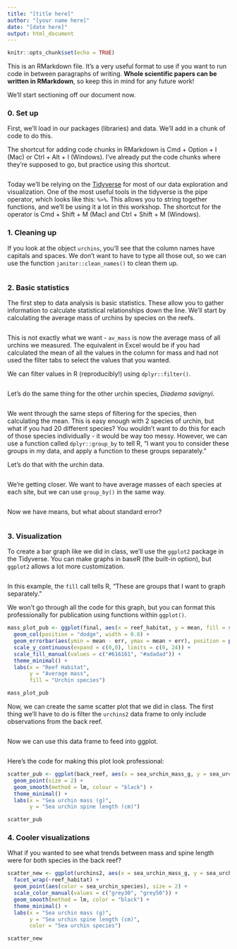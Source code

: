 ```yaml
---
title: "[title here]"
author: "[your name here]"
date: "[date here]"
output: html_document
---
```


```r
knitr::opts_chunk$set(echo = TRUE)
```

This is an RMarkdown file. It's a very useful format to use if you want to run code in between paragraphs of writing. **Whole scientific papers can be written in RMarkdown**, so keep this in mind for any future work!

We'll start sectioning off our document now.

### 0. Set up

First, we'll load in our packages (libraries) and data. We'll add in a chunk of code to do this.

The shortcut for adding code chunks in RMarkdown is Cmd + Option + I (Mac) or Ctrl + Alt + I (Windows). I've already put the code chunks where they're supposed to go, but practice using this shortcut.

```r




```

Today we'll be relying on the [Tidyverse](https://www.tidyverse.org/) for most of our data exploration and visualization. One of the most useful tools in the tidyverse is the pipe operator, which looks like this: `%>%`. This allows you to string together functions, and we'll be using it a lot in this workshop. The shortcut for the operator is Cmd + Shift + M (Mac) and Ctrl + Shift + M (Windows).

### 1. Cleaning up

If you look at the object `urchins`, you'll see that the column names have capitals and spaces. We don't want to have to type all those out, so we can use the function `janitor::clean_names()` to clean them up.

```r



```

### 2. Basic statistics

The first step to data analysis is basic statistics. These allow you to gather information to calculate statistical relationships down the line. We'll start by calculating the average mass of urchins by species on the reefs.

```r



```

This is not exactly what we want - `av_mass` is now the average mass of all urchins we measured. The equivalent in Excel would be if you had calculated the mean of all the values in the column for mass and had not used the filter tabs to select the values that you wanted.

We can filter values in R (reproducibly!) using `dplyr::filter()`.

```r




```

Let's do the same thing for the other urchin species, _Diadema savignyi_. 
```r




```

We went through the same steps of filtering for the species, then calculating the mean. This is easy enough with 2 species of urchin, but what if you had 20 different species? You wouldn't want to do this for each of those species individually - it would be way too messy. However, we can use a function called `dplyr::group_by` to tell R, "I want you to consider these groups in my data, and apply a function to these groups separately." 

Let's do that with the urchin data.

```r




```

We're getting closer. We want to have average masses of each species at each site, but we can use `group_by()` in the same way.

```r





```

Now we have means, but what about standard error?

```r





```

### 3. Visualization

To create a bar graph like we did in class, we'll use the `ggplot2` package in the Tidyverse. You can make graphs in baseR (the built-in option), but `ggplot2` allows a lot more customization.

```r





```

In this example, the `fill` call tells R, "These are groups that I want to graph separately."

We won't go through all the code for this graph, but you can format this professionally for publication using functions within `ggplot()`.

```r
mass_plot_pub <- ggplot(final, aes(x = reef_habitat, y = mean, fill = sea_urchin_species)) +
  geom_col(position = "dodge", width = 0.8) +
  geom_errorbar(aes(ymin = mean - err, ymax = mean + err), position = position_dodge(0.8), width = 0.3) +
  scale_y_continuous(expand = c(0,0), limits = c(0, 24)) +
  scale_fill_manual(values = c("#616161", "#adadad")) +
  theme_minimal() +
  labs(x = "Reef Habitat",
       y = "Average mass", 
       fill = "Urchin species")

mass_plot_pub
```

Now, we can create the same scatter plot that we did in class. The first thing we'll have to do is filter the `urchins2` data frame to only include observations from the back reef.

```r




```

Now we can use this data frame to feed into ggplot.

```r





```

Here's the code for making this plot look professional:

```r
scatter_pub <- ggplot(back_reef, aes(x = sea_urchin_mass_g, y = sea_urchin_spine_length_cm)) +
  geom_point(size = 2) +
  geom_smooth(method = lm, colour = "black") +
  theme_minimal() +
  labs(x = "Sea urchin mass (g)",
       y = "Sea urchin spine length (cm)")

scatter_pub
```

### 4. Cooler visualizations

What if you wanted to see what trends between mass and spine length were for both species in the back reef?

```r
scatter_new <- ggplot(urchins2, aes(x = sea_urchin_mass_g, y = sea_urchin_spine_length_cm, group = sea_urchin_species)) +
  facet_wrap(~reef_habitat) +
  geom_point(aes(color = sea_urchin_species), size = 2) +
  scale_color_manual(values = c("grey30", "grey50")) +
  geom_smooth(method = lm, color = "black") +
  theme_minimal() +
  labs(x = "Sea urchin mass (g)", 
       y = "Sea urchin spine length (cm)",
       color = "Sea urchin species")

scatter_new
```

